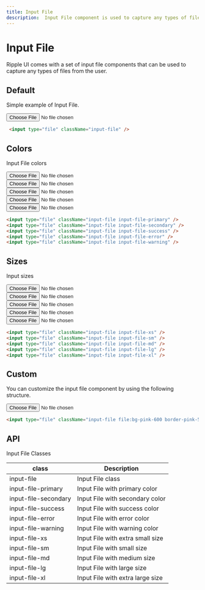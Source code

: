 ```yaml
---
title: Input File
description:  Input File component is used to capture any types of files from the user.
---
```


# Input File

Ripple UI comes with a set of input file components that can be used to capture any types of files from the user.

## Default

Simple example of Input File.

<input type="file" className="input-file" />

```html
 <input type="file" className="input-file" />
```

## Colors

Input File colors

<div className="flex flex-wrap gap-4">
 <input type="file" className="input-file input-file-primary" />
<input type="file" className="input-file input-file-secondary" />
<input type="file" className="input-file input-file-success" />
<input type="file" className="input-file input-file-error" />
<input type="file" className="input-file input-file-warning" />
</div>

```html
<input type="file" className="input-file input-file-primary" />
<input type="file" className="input-file input-file-secondary" />
<input type="file" className="input-file input-file-success" />
<input type="file" className="input-file input-file-error" />
<input type="file" className="input-file input-file-warning" />
```

## Sizes

Input sizes

<div className="flex flex-wrap flex-col gap-4">
    <input type="file" className="input-file input-file-xs" />
    <input type="file" className="input-file input-file-sm" />
    <input type="file" className="input-file input-file-md" />
    <input type="file" className="input-file input-file-lg" />
    <input type="file" className="input-file input-file-xl" />
</div>

```html
<input type="file" className="input-file input-file-xs" />
<input type="file" className="input-file input-file-sm" />
<input type="file" className="input-file input-file-md" />
<input type="file" className="input-file input-file-lg" />
<input type="file" className="input-file input-file-xl" />
```

## Custom

You can customize the input file component by using the following structure.

<input type="file" className="input-file file:bg-pink-600 border-pink-500 file:text-white" />

```html
<input type="file" className="input-file file:bg-pink-600 border-pink-500 file:text-white" />
```

## API
<Attributes >
<Attributes.Title>Input File Classes</Attributes.Title>

| class                 | Description                                        |
| --------------------- | -------------------------------------------------- |
| input-file            | Input File class                                   |
| input-file-primary    | Input File with primary color                           |
| input-file-secondary  | Input File with secondary color                           |
| input-file-success    | Input File with success color                           |
| input-file-error      | Input File with error color                           |
| input-file-warning    | Input File with warning color                           |
| input-file-xs         | Input File with extra small size                           |
| input-file-sm         | Input File with small size                           |
| input-file-md         | Input File with medium size                           |
| input-file-lg         | Input File with large size                           |
| input-file-xl         | Input File with extra large size                           |

</Attributes>


